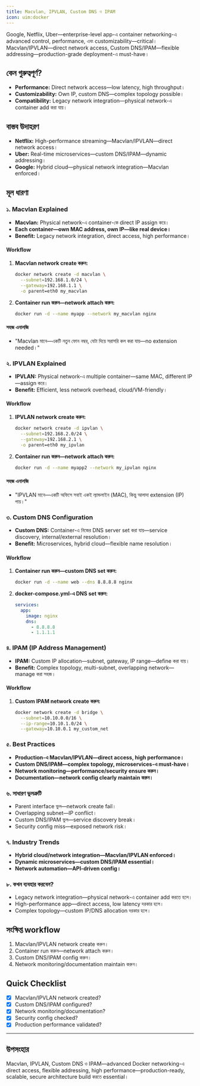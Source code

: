```yaml
---
title: Macvlan, IPVLAN, Custom DNS ও IPAM
icon: uim:docker
---
```


Google, Netflix, Uber—enterprise-level app-এ container networking-এ advanced control, performance, এবং customizability—critical। Macvlan/IPVLAN—direct network access, Custom DNS/IPAM—flexible addressing—production-grade deployment-এ must-have।

## কেন গুরুত্বপূর্ণ?

- **Performance:** Direct network access—low latency, high throughput।
- **Customizability:** Own IP, custom DNS—complex topology possible।
- **Compatibility:** Legacy network integration—physical network-এ container add করা যায়।

## বাস্তব উদাহরণ

- **Netflix:** High-performance streaming—Macvlan/IPVLAN—direct network access।
- **Uber:** Real-time microservices—custom DNS/IPAM—dynamic addressing।
- **Google:** Hybrid cloud—physical network integration—Macvlan enforced।

## মূল ধারণা

### ১. Macvlan Explained

- **Macvlan:** Physical network-এ container-কে direct IP assign করে।
- **Each container—own MAC address, own IP—like real device।**
- **Benefit:** Legacy network integration, direct access, high performance।

#### Workflow

1. **Macvlan network create করুন:**
   ```bash
   docker network create -d macvlan \
     --subnet=192.168.1.0/24 \
     --gateway=192.168.1.1 \
     -o parent=eth0 my_macvlan
   ```
2. **Container run করুন—network attach করুন:**
   ```bash
   docker run -d --name myapp --network my_macvlan nginx
   ```

#### সহজ এনালজি

- "Macvlan মানে—একটি নতুন ফোন নম্বর, যেটা দিয়ে সরাসরি কল করা যায়—no extension needed।"

### ২. IPVLAN Explained

- **IPVLAN:** Physical network-এ multiple container—same MAC, different IP—assign করে।
- **Benefit:** Efficient, less network overhead, cloud/VM-friendly।

#### Workflow

1. **IPVLAN network create করুন:**
   ```bash
   docker network create -d ipvlan \
     --subnet=192.168.2.0/24 \
     --gateway=192.168.2.1 \
     -o parent=eth0 my_ipvlan
   ```
2. **Container run করুন—network attach করুন:**
   ```bash
   docker run -d --name myapp2 --network my_ipvlan nginx
   ```

#### সহজ এনালজি

- "IPVLAN মানে—একটি অফিসে সবাই একই ল্যান্ডলাইন (MAC), কিন্তু আলাদা extension (IP) পায়।"

### ৩. Custom DNS Configuration

- **Custom DNS:** Container-এ নিজের DNS server set করা যায়—service discovery, internal/external resolution।
- **Benefit:** Microservices, hybrid cloud—flexible name resolution।

#### Workflow

1. **Container run করুন—custom DNS set করুন:**
   ```bash
   docker run -d --name web --dns 8.8.8.8 nginx
   ```
2. **docker-compose.yml-এ DNS set করুন:**
   ```yaml
   services:
     app:
       image: nginx
       dns:
         - 8.8.8.8
         - 1.1.1.1
   ```

### ৪. IPAM (IP Address Management)

- **IPAM:** Custom IP allocation—subnet, gateway, IP range—define করা যায়।
- **Benefit:** Complex topology, multi-subnet, overlapping network—manage করা সহজ।

#### Workflow

1. **Custom IPAM network create করুন:**
   ```bash
   docker network create -d bridge \
     --subnet=10.10.0.0/16 \
     --ip-range=10.10.1.0/24 \
     --gateway=10.10.0.1 my_custom_net
   ```

### ৫. Best Practices

- **Production-এ Macvlan/IPVLAN—direct access, high performance।**
- **Custom DNS/IPAM—complex topology, microservices-এ must-have।**
- **Network monitoring—performance/security ensure করুন।**
- **Documentation—network config clearly maintain করুন।**

### ৬. সাধারণ ভুলত্রুটি

- Parent interface ভুল—network create fail।
- Overlapping subnet—IP conflict।
- Custom DNS/IPAM ভুল—service discovery break।
- Security config miss—exposed network risk।

### ৭. Industry Trends

- **Hybrid cloud/network integration—Macvlan/IPVLAN enforced।**
- **Dynamic microservices—custom DNS/IPAM essential।**
- **Network automation—API-driven config।**

### ৮. কখন ব্যবহার করবেন?

- Legacy network integration—physical network-এ container add করতে হলে।
- High-performance app—direct access, low latency দরকার হলে।
- Complex topology—custom IP/DNS allocation দরকার হলে।

## সংক্ষিপ্ত workflow

1. Macvlan/IPVLAN network create করুন।
2. Container run করুন—network attach করুন।
3. Custom DNS/IPAM config করুন।
4. Network monitoring/documentation maintain করুন।

## Quick Checklist

- [x] Macvlan/IPVLAN network created?
- [x] Custom DNS/IPAM configured?
- [x] Network monitoring/documentation?
- [x] Security config checked?
- [x] Production performance validated?

---

## উপসংহার

Macvlan, IPVLAN, Custom DNS ও IPAM—advanced Docker networking-এ direct access, flexible addressing, high performance—production-ready, scalable, secure architecture build করতে essential।

